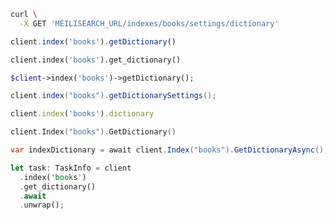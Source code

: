 <CodeGroup>

```bash cURL
curl \
  -X GET 'MEILISEARCH_URL/indexes/books/settings/dictionary'
```

```javascript JS
client.index('books').getDictionary()
```

```python Python
client.index('books').get_dictionary()
```

```php PHP
$client->index('books')->getDictionary();
```

```java Java
client.index("books").getDictionarySettings();
```

```ruby Ruby
client.index('books').dictionary
```

```go Go
client.Index("books").GetDictionary()
```

```csharp C#
var indexDictionary = await client.Index("books").GetDictionaryAsync();
```

```rust Rust
let task: TaskInfo = client
  .index('books')
  .get_dictionary()
  .await
  .unwrap();
```
</CodeGroup>